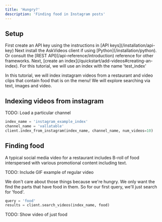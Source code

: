 ```yaml
---
title: 'Hungry?'
description: 'Finding food in Instagram posts'
---
```


## Setup

<Steps>
  <Step title="Create an API key">
    First create an API key using the instructions in [API keys](/installation/api-key)
  </Step>
  <Step title="Install the client">
    Next install the AskVideos client if using [Python](/installation/python). Or consult the [REST API](/api-reference/introduction) reference for other frameworks.
  </Step>
  <Step title="Create an index">
    Next, [create an index](/quickstart/add-videos#creating-an-index). For this tutorial, we will use an index with the name 'test_index'
  </Step>
</Steps>

In this tutorial, we will index instagram videos from a restaurant and video clips that contain food that is on the menu! We will explore searching via text, images and video. 

## Indexing videos from instagram
TODO: Load a particular channel
```python
index_name = 'instagram_example_index'
channel_name = 'vallatable'
client.index_from_instagram(index_name, channel_name, num_videos=10)
```

## Finding food
A typical social media video for a restaurant includes B-roll of food interspersed with various promotional content including text.

TODO: Include GIF example of regular video

We don't care about those things because we're hungry. We only want the find the parts that have food in them. So for our first query, we'll just search for 'food'.

```python
query = 'food'
results = client.search_videos(index_name, food)
```

TODO: Show video of just food



